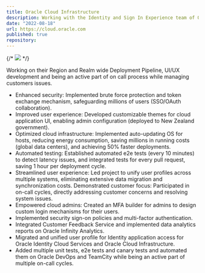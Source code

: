 ```yaml
---
title: Oracle Cloud Infrastructure
description: Working with the Identity and Sign In Experience team of OCI.
date: "2022-08-18"
url: https://cloud.oracle.com
published: true
repository: 
---
```


{/* [![](https://unkey.dev/images/landing/app.png)](https://planetfall.io) */}
 
 Working on their Region and Realm wide Deployment Pipeline, UI/UX development and being an active part of on call process while managing customers issues.
 - Enhanced security: Implemented brute force protection and token exchange mechanism, safeguarding millions of users (SSO/OAuth collaboration).
 - Improved user experience: Developed customizable themes for cloud application UI, enabling admin configuration (deployed to New Zealand government).
 - Optimized cloud infrastructure: Implemented auto-updating OS for hosts, reducing energy consumption, saving millions in running costs (global data centers), and achieving 50% faster deployments.
 - Automated testing: Established automated e2e tests (every 10 minutes) to detect latency issues, and integrated tests for every pull request, saving 1 hour per deployment cycle.
 - Streamlined user experience: Led project to unify user profiles across multiple systems, eliminating extensive data migration and synchronization costs. Demonstrated customer focus: Participated in on-call cycles, directly addressing customer concerns and resolving system issues.
 - Empowered cloud admins: Created an MFA builder for admins to design custom login mechanisms for their users.
 - Implemented security sign-on policies and multi-factor authentication.
 - Integrated Customer Feedback Service and implemented data analytics reports on Oracle Infinity Analytics.
 - Migrated and unified user profile for Identity application access for Oracle Identity Cloud Services and Oracle Cloud Infrastructure.
 - Added multiple unit tests, e2e tests and canary tests and automated them on Oracle DevOps and TeamCity while being an active part of multiple on-call cycles.